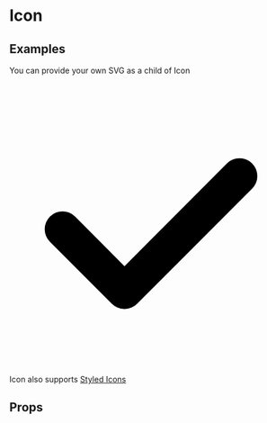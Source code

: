 
<Meta title="2. Objects|Icon" component={Icon} />

# Icon

## Examples

You can provide your own SVG as a child of Icon

<Preview>
    <Story name="Provide own SVG">
        <ThemeProvider>
            <Icon width="32px" height="32px">
                <svg viewBox="0 0 128 128">
                    <path
                        d="M52 102a8 8 0 01-5.7-2.3l-28-28a8 8 0 0111.4-11.4L52 82.7l46.3-46.4a8 8 0 0111.4 11.4l-52 52A8 8 0 0152 102z"
                        fillRule="evenodd"
                    />
                </svg>
            </Icon>
        </ThemeProvider>
    </Story>
</Preview>

Icon also supports [Styled Icons](https://styled-icons.js.org/)

<Preview>
    <Story name="Use Styled Icons">
        <ThemeProvider>
            <Icon width="32px" height="32px">
                <AccountCircle />
            </Icon>
        </ThemeProvider>
    </Story>
</Preview>

## Props

<Props of={Icon} />
